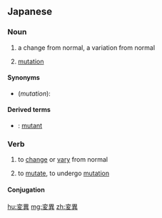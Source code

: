 ==Japanese==
{{ja-kanjitab|へん|い|yomi=o}}

===Noun===
{{ja-noun|へんい|kyu=變異}}

# a change from normal, a variation from normal
# {{lb|ja|genetics|sort=へんい}} [[mutation]]

====Synonyms====
* (''mutation''): {{l|ja|突然変異}}

====Derived terms====
* {{ja-r|変異体|へんいたい}}: [[mutant]]

===Verb===
{{ja-verb-suru|へんい|kyu=變異}}

# to [[change]] or [[vary]] from normal
# {{lb|ja|genetics|sort=へんいする}} to [[mutate]], to undergo [[mutation]]

====Conjugation====
{{ja-suru|へんい}}

[[hu:変異]]
[[mg:変異]]
[[zh:変異]]